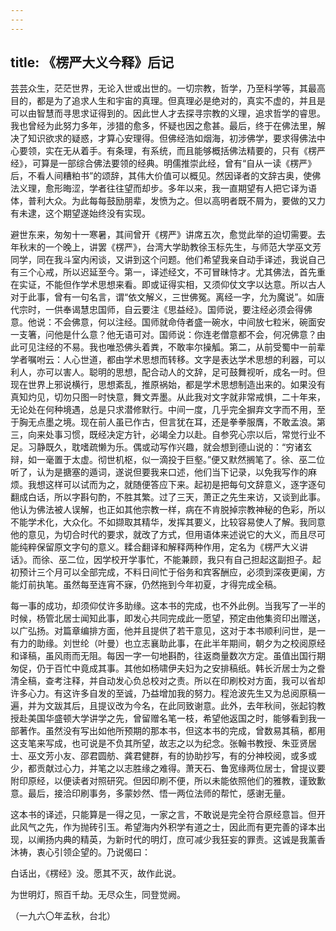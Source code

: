 ```yaml
---
---
---
```

title: 《楞严大义今释》后记
---




芸芸众生，茫茫世界，无论入世或出世的。一切宗教，哲学，乃至科学等，其最高目的，都是为了追求人生和宇宙的真理。但真理必是绝对的，真实不虚的，并且是可以由智慧而寻思求证得到的。因此世人才去探寻宗教的义理，追求哲学的睿思。我也曾经为此努力多年，涉猎的愈多，怀疑也因之愈甚。最后，终于在佛法里，解决了知识欲求的疑惑，才算心安理得。但佛经浩如烟海，初涉佛学，要求得佛法中心要领，实在无从着手。有条理，有系统，而且能够概括佛法精要的，只有《楞严经》，可算是一部综合佛法要领的经典。明儒推崇此经，曾有“自从一读《楞严》后，不看人间糟粕书”的颂辞，其伟大价值可以概见。然因译者的文辞古奥，使佛法义理，愈形晦涩，学者往往望而却步。多年以来，我一直期望有人把它译为语体，普利大众。为此每每鼓励朋辈，发愤为之。但以高明者既不屑为，要做的又力有未逮，这个期望遂始终没有实现。

避世东来，匆匆十一寒暑，其间曾开《楞严》讲席五次，愈觉此举的迫切需要。去年秋末的一个晚上，讲罢《楞严》，台湾大学助教徐玉标先生，与师范大学巫文芳同学，同在我斗室内闲谈，又讲到这个问题。他们希望我亲自动手译述，我说自己有三个心戒，所以迟延至今。第一，译述经文，不可冒昧恃才。尤其佛法，首先重在实证，不能但作学术思想来看。即或证得实相，又须仰仗文字以达意。所以古人对于此事，曾有一句名言，谓“依文解义，三世佛冤。离经一字，允为魔说”。如唐代宗时，一供奉谒慧忠国师，自云要注《思益经》。国师说，要注经必须会得佛意。他说：不会佛意，何以注经。国师就命侍者盛一碗水，中间放七粒米，碗面安一支箸，问他是什么意？他无语可对。国师说：你连老僧意都不会，何况佛意？由此可见注经的不易。我也唯恐佛头着粪，不敢率尔操觚。第二，从前受蜀中一前辈学者嘱咐云：人心世道，都由学术思想而转移。文字是表达学术思想的利器，可以利人，亦可以害人。聪明的思想，配合动人的文辞，足可鼓舞视听，成名一时。但现在世界上邪说横行，思想紊乱，推原祸始，都是学术思想制造出来的。如果没有真知灼见，切勿只图一时快意，舞文弄墨。从此我对文字就非常戒惧，二十年来，无论处在何种境遇，总是只求潜修默行。中间一度，几乎完全摒弃文字而不用，至于胸无点墨之境。现在前人虽已作古，但言犹在耳，还是拳拳服膺，不敢孟浪。第三，向来处事习惯，既经决定方针，必竭全力以赴。自参究心宗以后，常觉行业不足。习静既久，耽嗜疏懒为乐。偶或动写作兴趣，就会想到德山说的：“穷诸玄辩，如一毫置于太虚。彻世机枢，似一滴投于巨壑。”便又默然搁笔了。徐、巫二位听了，认为是搪塞的遁词，遂说但要我来口述，他们当下记录，以免我写作的麻烦。我想这样可以试而为之，就随便答应下来。起初是把每句文辞意义，逐字逐句翻成白话，所以字斟句酌，不胜其繁。过了三天，萧正之先生来访，又谈到此事。他认为佛法被人误解，也正如其他宗教一样，病在不肯脱掉宗教神秘的色彩，所以不能学术化，大众化。不如撷取其精华，发挥其要义，比较容易使人了解。我同意他的意见，为切合时代的要求，就改了方式，但用语体来述说它的大义，而且尽可能纯粹保留原文字句的意义。糅合翻译和解释两种作用，定名为《楞严大义讲话》。而徐、巫二位，因学校开学事忙，不能兼顾，我只有自己担起这副担子。起初预计三个月可以全部完成，不料日间忙于俗务和宾客酬应，必须到深夜更阑，方能灯前执笔。虽然每至连宵不寐，仍然拖到今年初夏，才得完成全稿。

每一事的成功，却须仰仗许多助缘。这本书的完成，也不外此例。当我写了一半的时候，杨管北居士闻知此事，即发心共同完成此一愿望，预定由他集资印出赠送，以广弘扬。对篇章编排方面，他并且提供了若干意见，这对于本书顺利问世，是一有力的助缘。刘世纶（叶曼）也立志襄助此事，在此半年期间，朝夕为之校阅原经和译稿，虽风雨而无阻。每因一字一句地斟酌，往返商量数次方定。虽值出国行期匆促，仍于百忙中竟成其事。其他如杨啸伊夫妇为之安排稿纸。韩长沂居士为之誊清全稿，查考注释，并自动发心负总校对之责。所以在印刷校对方面，我可以省却许多心力。有这许多自发的至诚，乃益增加我的努力。程沧波先生又为总阅原稿一遍，并为文跋其后，且提议改为今名，在此同致谢意。此外，去年秋间，张起钧教授赴美国华盛顿大学讲学之先，曾留赠名笔一枝，希望他返国之时，能够看到我一部著作。虽然没有写出如他所预期的那本书，但这本书的完成，曾数易其稿，都用这支笔来写成，也可说是不负其所望，故志之以为纪念。张翰书教授、朱亚贤居士、巫文芳小友、邵君圆舫、龚君健群，有的协助抄写，有的分神校阅，或多或少，都贡献过心力，并笔之以志胜缘之难得。萧天石、鲁宽缘两位居士，曾提议要附印原经，以便读者对照研究。但因印刷不便，所以未能依照他们的雅教，谨致歉意。最后，接洽印刷事务，多蒙妙然、悟一两位法师的帮忙，感谢无量。

这本书的译述，只能算是一得之见，一家之言，不敢说是完全符合原经意旨。但开此风气之先，作为抛砖引玉。希望海内外积学有道之士，因此而有更完善的译本出现，以阐扬内典的精英，为新时代的明灯，庶可减少我狂妄的罪责。这诚是我薰香沐祷，衷心引领企望的。乃说偈曰：

白话出，《楞经》没。愿其不灭，故作此说。

为世明灯，照百千劫。无尽众生，同登觉阙。


（一九六〇年孟秋，台北）